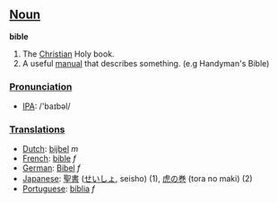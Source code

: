 
== [[Noun]] ==

'''bible'''
#The [[Christian]] Holy book.
#A useful [[manual]] that describes something. (e.g Handyman's Bible)

=== [[Pronunciation]] ===
*[[w:IPA|IPA]]: /'baɪbəl/

=== [[Translations]] ===
*[[Dutch]]: [[bijbel]] ''m''
*[[French]]: [[bible]] ''f''
*[[German]]: [[Bibel]] ''f''
*[[Japanese]]: [[聖書]] ([[せいしょ]], seisho) (1), [[虎の巻]] (tora no maki) (2)
*[[Portuguese]]: [[bíblia]] ''f''